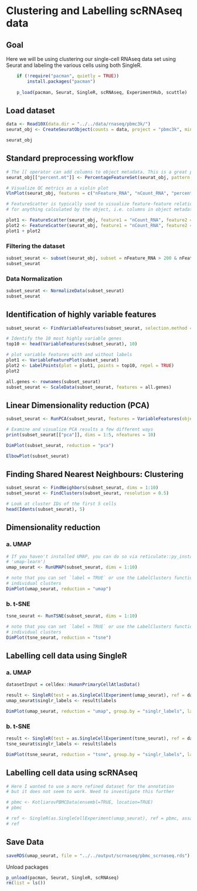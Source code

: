 # Clustering and Labelling scRNAseq data

## Goal

Here we will be using clustering our single-cell RNAseq data set using Seurat and labeling the various cells using both SingleR.

```r
    if (!require("pacman", quietly = TRUE))
        install.packages("pacman")
        
    p_load(pacman, Seurat, SingleR, scRNAseq, ExperimentHub, scuttle)

```

## Load dataset

```r


data <- Read10X(data.dir = "../../data/rnaseq/pbmc3k/")
seurat_obj <- CreateSeuratObject(counts = data, project = "pbmc3k", min.cells =3, min.features = 200)

seurat_obj

```

## Standard preprocessing workflow

```r

# The [[ operator can add columns to object metadata. This is a great place to stash QC stats
seurat_obj[["percent.mt"]] <- PercentageFeatureSet(seurat_obj, pattern = "^MT-")

# Visualize QC metrics as a violin plot
VlnPlot(seurat_obj, features = c("nFeature_RNA", "nCount_RNA", "percent.mt"), ncol = 3)

```

```r

# FeatureScatter is typically used to visualize feature-feature relationships, but can be used
# for anything calculated by the object, i.e. columns in object metadata, PC scores etc.

plot1 <- FeatureScatter(seurat_obj, feature1 = "nCount_RNA", feature2 = "percent.mt")
plot2 <- FeatureScatter(seurat_obj, feature1 = "nCount_RNA", feature2 = "nFeature_RNA")
plot1 + plot2


```

### Filtering the dataset

```r

subset_seurat <- subset(seurat_obj, subset = nFeature_RNA > 200 & nFeature_RNA < 2500 & percent.mt < 5)
subset_seurat

```

### Data Normalization

```r

subset_seurat <- NormalizeData(subset_seurat)
subset_seurat

```

## Identification of highly variable features

```r

subset_seurat <- FindVariableFeatures(subset_seurat, selection.method = "vst", nfeatures = 2000)

# Identify the 10 most highly variable genes
top10 <- head(VariableFeatures(subset_seurat), 10)

# plot variable features with and without labels
plot1 <- VariableFeaturePlot(subset_seurat)
plot2 <- LabelPoints(plot = plot1, points = top10, repel = TRUE)
plot2

all.genes <- rownames(subset_seurat)
subset_seurat <- ScaleData(subset_seurat, features = all.genes)

```

## Linear Dimensionality reduction (PCA)

```r

subset_seurat <- RunPCA(subset_seurat, features = VariableFeatures(object = subset_seurat))

# Examine and visualize PCA results a few different ways
print(subset_seurat[["pca"]], dims = 1:5, nfeatures = 10)

DimPlot(subset_seurat, reduction = "pca")

ElbowPlot(subset_seurat)

```

## Finding Shared Nearest Neighbours: Clustering

```r

subset_seurat <- FindNeighbors(subset_seurat, dims = 1:10)
subset_seurat <- FindClusters(subset_seurat, resolution = 0.5)

# Look at cluster IDs of the first 5 cells
head(Idents(subset_seurat), 5)

```

## Dimensionality reduction

### a. UMAP

```r

# If you haven't installed UMAP, you can do so via reticulate::py_install(packages =
# 'umap-learn')
umap_seurat <- RunUMAP(subset_seurat, dims = 1:10)

# note that you can set `label = TRUE` or use the LabelClusters function to help label
# individual clusters
DimPlot(umap_seurat, reduction = "umap")

```

### b. t-SNE

```r

tsne_seurat <- RunTSNE(subset_seurat, dims = 1:10)

# note that you can set `label = TRUE` or use the LabelClusters function to help label
# individual clusters
DimPlot(tsne_seurat, reduction = "tsne")

```

## Labelling cell data using SingleR

### a. UMAP

```r

datasetInput = celldex::HumanPrimaryCellAtlasData()

result <- SingleR(test = as.SingleCellExperiment(umap_seurat), ref = datasetInput, labels = datasetInput$label.main)
umap_seurat$singlr_labels <- result$labels

DimPlot(umap_seurat, reduction = "umap", group.by = "singlr_labels", label = TRUE)

```

### b. t-SNE

```r

result <- SingleR(test = as.SingleCellExperiment(tsne_seurat), ref = datasetInput, labels = datasetInput$label.main)
tsne_seurat$singlr_labels <- result$labels

DimPlot(tsne_seurat, reduction = "tsne", group.by = "singlr_labels", label = TRUE)

```

## Labelling cell data using scRNAseq

```r

# Here I wanted to use a more refined dataset for the annotation
# but it does not seem to work. Need to investigate this further

# pbmc <- KotliarovPBMCData(ensembl=TRUE, location=TRUE)
# pbmc

# ref <- SingleR(as.SingleCellExperiment(umap_seurat), ref = pbmc, assay.type.test=1, labels = )
# ref

```

## Save Data

```r

saveRDS(umap_seurat, file = "../../output/scrnaseq/pbmc_scrnaseq.rds")


```

Unload packages
```r

p_unload(pacman, Seurat, SingleR, scRNAseq)
rm(list = ls())

```